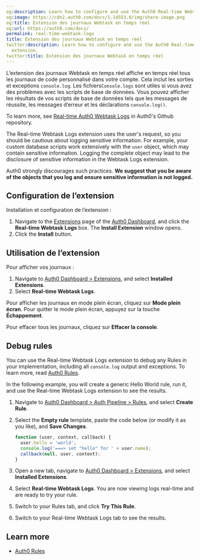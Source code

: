 ```yaml
---
og:description: Learn how to configure and use the Auth0 Real-time Webtask Logs extension.
og:image: https://cdn2.auth0.com/docs/1.14553.0/img/share-image.png
og:title: Extension des journaux Webtask en temps réel
og:url: https://auth0.com/docs/
permalink: real-time-webtask-logs
title: Extension des journaux Webtask en temps réel
twitter:description: Learn how to configure and use the Auth0 Real-time Webtask Logs
  extension.
twitter:title: Extension des journaux Webtask en temps réel
---
```


L’extension des journaux Webtask en temps réel affiche en temps réel tous les journaux de code personnalisé dans votre compte. Cela inclut les sorties et exceptions `console.log`. Les fichiers`Console.logs` sont utiles si vous avez des problèmes avec les scripts de base de données. Vous pouvez afficher les résultats de vos scripts de base de données tels que les messages de réussite, les messages d’erreur et les déclarations `console.log()`.

To learn more, see [Real-time Auth0 Webtask Logs](https://github.com/auth0/auth0-extension-realtime-logs) in Auth0's Github repository.

<Warning>

The Real-time Webtask Logs extension uses the user's request, so you should be cautious about logging sensitive information. For example, your custom database scripts work extensively with the `user` object, which may contain sensitive information. Logging the complete object may lead to the disclosure of sensitive information in the Webtask Logs extension.

Auth0 strongly discourages such practices. **We suggest that you be aware of the objects that you log and ensure sensitive information is not logged.**

</Warning>

## Configuration de l’extension

Installation et configuration de l’extension :

1. Navigate to the [Extensions](https://manage.auth0.com/#/extensions) page of the [Auth0 Dashboard](https://manage.auth0.com/#), and click the **Real-time Webtask Logs** box. The **Install Extension** window opens.
2. Click the **Install** button.

## Utilisation de l’extension

Pour afficher vos journaux :

1. Navigate to [Auth0 Dashboard > Extensions](https://manage.auth0.com/#/extensions), and select **Installed Extensions**.
2. Select **Real-time Webtask Logs**.

Pour afficher les journaux en mode plein écran, cliquez sur **Mode plein écran**. Pour quitter le mode plein écran, appuyez sur la touche **Échappement**.

Pour effacer tous les journaux, cliquez sur **Effacer la console**.

## Debug rules

You can use the Real-time Webtask Logs extension to debug any Rules in your implementation, including all `console.log` output and exceptions. To learn more, read [Auth0 Rules](/docs/customize/rules).

In the following example, you will create a generic Hello World rule, run it, and use the Real-time Webtask Logs extension to see the results.

1. Navigate to [Auth0 Dashboard > Auth Pipeline > Rules](https://manage.auth0.com/#/rules), and select **Create Rule**.
2. Select the **Empty rule** template, paste the code below (or modify it as you like), and **Save Changes**.

   ```javascript lines
   function (user, context, callback) {
     user.hello = 'world';
     console.log('===> set "hello" for ' + user.name);
     callback(null, user, context);
   }
   ```


   

   
3. Open a new tab, navigate to [Auth0 Dashboard > Extensions](https://manage.auth0.com/#/extensions), and select **Installed Extensions**.
4. Select **Real-time Webtask Logs**. You are now viewing logs real-time and are ready to try your rule.
5. Switch to your Rules tab, and click **Try This Rule**.
6. Switch to your Real-time Webtask Logs tab to see the results.

## Learn more

* [Auth0 Rules](/docs/customize/rules)